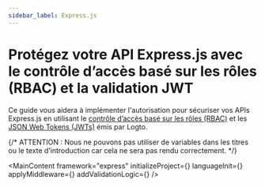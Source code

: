 ```yaml
---
sidebar_label: Express.js
---
```




# Protégez votre API Express.js avec le contrôle d’accès basé sur les rôles (RBAC) et la validation JWT

Ce guide vous aidera à implémenter l'autorisation pour sécuriser vos APIs Express.js en utilisant le [contrôle d’accès basé sur les rôles (RBAC)](/authorization/role-based-access-control) et les [JSON Web Tokens (JWTs)](https://auth.wiki/jwt) émis par Logto.

{/* ATTENTION : Nous ne pouvons pas utiliser de variables dans les titres ou le texte d’introduction car cela ne sera pas rendu correctement. */}

<MainContent
  framework="express"
  initializeProject={<InitProject />}
  languageInit={<Init />}
  applyMiddleware={<ApplyMiddleware />}
  addValidationLogic={<AddValidationLogic framework="express" />}
/>
